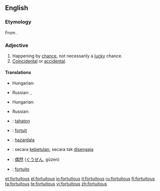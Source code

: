 ==English==

===Etymology===
From {{etyl|la}} {{term|fortuitus|fōrtuītus|lang=la}}.

===Adjective===
{{en-adj}}

# Happening by [[chance]], not necessarily a [[lucky]] chance.
# [[coincidental|Coincidental]] or [[accidental]].

====Translations====
{{trans-top|happening by chance, not necessarily a lucky chance}}
* Hungarian: {{t|hu|váratlan}}
{{trans-mid}}
* Russian: {{t|ru|случайный|sc=Cyrl|tr=slučájnyj}}, {{t|ru|неожиданный|sc=Cyrl|tr=n'eožídannyj}}
{{trans-bottom}}

{{trans-top|coincidental or accidental}}
* Hungarian: {{t|hu|véletlen}}
{{trans-mid}}
* Russian: {{t|ru|случайный|sc=Cyrl|tr=slučájnyj}}
{{trans-bottom}}

{{checktrans-top}}
* {{ttbc|Finnish}}: [[tahaton]]
* {{ttbc|French}}: [[fortuit]]
* {{ttbc|Ido}}: [[hazardala]]
* {{ttbc|Indonesian}}: secara [[betul|kebetulan]], secara tak [[sengaja|disengaja]]
{{trans-mid}}
* {{ttbc|Japanese}}: [[偶然]] ([[ぐうぜん]], gūzen)
* {{ttbc|Portuguese}}: [[fortuito]]
{{trans-bottom}}

[[et:fortuitous]]
[[el:fortuitous]]
[[io:fortuitous]]
[[it:fortuitous]]
[[ru:fortuitous]]
[[fi:fortuitous]]
[[ta:fortuitous]]
[[te:fortuitous]]
[[vi:fortuitous]]
[[zh:fortuitous]]